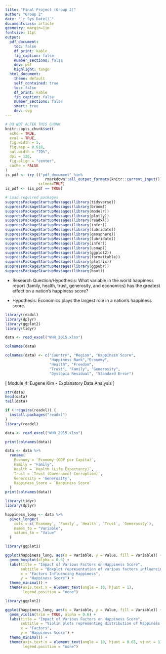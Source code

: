 ```yaml
---
title: "Final Project (Group 2)"
author: "Group 2"
date: "`r Sys.Date()`"
documentclass: article
geometry: margin=1in
fontsize: 11pt
output:
  pdf_document:
    toc: false
    df_print: kable
    fig_caption: false
    number_sections: false
    dev: pdf
    highlight: tango
  html_document:
    theme: default
    self_contained: true
    toc: false
    df_print: kable
    fig_caption: false
    number_sections: false
    smart: true
    dev: svg
---
```


```r
# DO NOT ALTER THIS CHUNK
knitr::opts_chunk$set(
  echo = TRUE,
  eval = TRUE,
  fig.width = 5,
  fig.asp = 0.618,
  out.width = "70%",
  dpi = 120,
  fig.align = "center",
  cache = FALSE
)
is_pdf <- try (("pdf_document" %in% 
                  rmarkdown::all_output_formats(knitr::current_input())), 
               silent=TRUE)
is_pdf <- (is_pdf == TRUE)

# Load required packages
suppressPackageStartupMessages(library(tidyverse))
suppressPackageStartupMessages(library(broom))
suppressPackageStartupMessages(library(modelr))
suppressPackageStartupMessages(library(plotly))
suppressPackageStartupMessages(library(readxl))
suppressPackageStartupMessages(library(infer))
suppressPackageStartupMessages(library(lubridate))
suppressPackageStartupMessages(library(geosphere))
suppressPackageStartupMessages(library(lubridate))
suppressPackageStartupMessages(library(infer))
suppressPackageStartupMessages(library(usmap))
suppressPackageStartupMessages(library(ggplot2))
suppressPackageStartupMessages(library(formattable))
suppressPackageStartupMessages(library(plotrix))
suppressPackageStartupMessages(library(ggpubr))
suppressPackageStartupMessages(library(boot))
```

* Research Question/Hypothesis: 
What variable in the world happiness report (family, health, trust, generosity, and economics) has the greatest effect on a nation’s happiness score? 

* Hypothesis: Economics plays the largest role in a nation’s happiness score. 



```r
library(readxl)
library(dplyr)
library(ggplot2)
library(tidyr)

data <- read_excel("WHR_2015.xlsx")

colnames(data)
```

```r
colnames(data) <- c("Country", "Region", "Happiness Score",
                    "Happiness Rank","Economy",
                    "Health", "Freedom", 
                    "Trust", "Family", "Generosity", 
                    "Dystopia Residual", "Standard Error") 


```



[ Module 4: Eugene Kim - Explanatory Data Analysis ] 

```r
str(data)
head(data)
tail(data)
```
```r
if (!require(readxl)) {
  install.packages("readxl")
}
library(readxl)

data <- read_excel("WHR_2015.xlsx")

print(colnames(data))

data <- data %>%
  rename(
    Economy = `Economy (GDP per Capita)`,  
    Family = 'Family',                      
    Health = `Health (Life Expectancy)`,
    Trust = `Trust (Government Corruption)`,  
    Generosity = 'Generosity', 
    Happiness_Score = `Happiness Score`
  )
print(colnames(data))

```
```r
library(tidyr)
library(dplyr) 

happiness_long <- data %>%
  pivot_longer(
    cols = c(`Economy`, `Family`, `Health`, `Trust`, `Generosity`),
    names_to = "Variable",
    values_to = "Value"
  )

```

```r
library(ggplot2)

ggplot(happiness_long, aes(x = Variable, y = Value, fill = Variable)) +
  geom_boxplot(alpha = 0.6) +  
  labs(title = "Impact of Various Factors on Happiness Score",
       subtitle = "Boxplot representation of various factors influencing happiness",
       x = "Factors Influencing Happiness",
       y = "Happiness Score") +
  theme_minimal() +
  theme(axis.text.x = element_text(angle = 10, hjust = 1),  
        legend.position = "none")  

```

```r
library(ggplot2)

ggplot(happiness_long, aes(x = Variable, y = Value, fill = Variable)) +
  geom_violin(trim = TRUE, alpha = 0.6) +  
  labs(title = "Impact of Various Factors on Happiness Score",
       subtitle = "Violin plots representing distribution of happiness factors",
       x = "Factors",
       y = "Happiness Score") +
  theme_minimal() +
  theme(axis.text.x = element_text(angle = 10, hjust = 0.65, vjust = 1),  
        legend.position = "none")  

```










